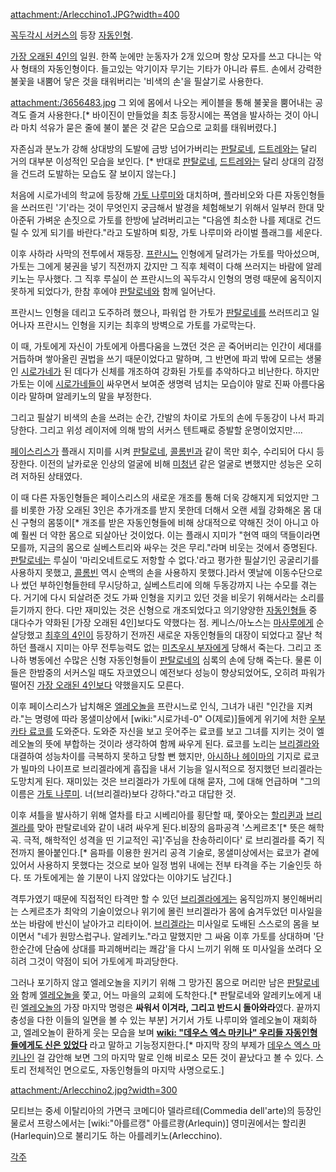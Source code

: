 attachment:/Arlecchino1.JPG?width=400

[[꼭두각시 서커스]]의 등장 [[자동인형]].

[[가장 오래된 4인]]의 일원. 한쪽 눈에만 눈동자가 2개 있으며 항상 모자를 쓰고 다니는 악사 형태의 자동인형이다. 들고있는 악기이자 무기는 기타가 아니라 류트.
손에서 강력한 불꽃을 내뿜어 닿은 것을 태워버리는 '비색의 손'을 필살기로 사용한다. 

attachment:/3656483.jpg
그 외에 몸에서 나오는 케이블을 통해 불꽃을 뿜어내는 공격도 즐겨 사용한다.[* 바이진이 만들었을 최초 등장시에는 폭염을 발사하는 것이 아니라 마치 석유가 묻은 줄에 불이 붙은 것 같은 모습으로 교회를 태워버렸다.]

자존심과 분노가 강해 상대방의 도발에 금방 넘어가버리는 [[판탈로네]], [[드트레]]와는 달리 거의 대부분 이성적인 모습을 보인다. [* 반대로 [[판탈로네]], [[드트레]]와는 달리 상대의 감정을 건드려 도발하는 모습도 잘 보이지 않는다.]

처음에 시로가네의 학교에 등장해 [[가토 나루미]]와 대치하며, 플라비오와 다른 자동인형들을 쓰러뜨린 '기'라는 것이 무엇인지 궁금해서 발경을 체험해보기 위해서 일부러 한대 맞아준뒤 가벼운 손짓으로 가토를 한방에 날려버리고는 "다음엔 최소한 나를 제대로 건드릴 수 있게 되기를 바란다."라고 도발하며 퇴장, 가토 나루미와 라이벌 플래그를 세운다. 

이후 사하라 사막의 전투에서 재등장.  [[프란시느]] 인형에게 달려가는 가토를 막아섰으며, 가토는 그에게 붕권을 넣기 직전까지 갔지만 그 직후 체력이 다해 쓰러지는 바람에 알레키노는 무사했다. 그 직후 루실이 쓴 프란시느의 꼭두각시 인형의 명령 때문에 움직이지 못하게 되었다가, 한참 후에야 [[판탈로네]]와 함께 일어난다.

프란시느 인형을 데리고 도주하려 했으나, 파워업 한 가토가 [[판탈로네]]를 쓰러뜨리고 일어나자 프란시느 인형을 지키는 최후의 방벽으로 가토를 가로막는다.

이 때, 가토에게 자신이 가토에게 아름다움을 느꼈던 것은 곧 죽어버리는 인간이 세대를 거듭하며 쌓아올린 권법을 쓰기 때문이었다고 말하며, 그 반면에 파괴 밖에 모르는 생물인 [[시로가네]]가 된 데다가 신체를 개조하여 강화된 가토를 추악하다고 비난한다. 하지만 가토는 이에 [[시로가네]]들이 싸우면서 보여준 생명력 넘치는 모습이야 말로 진짜 아름다움이라 말하며 알레키노의 말을 부정한다.

그리고 필살기 비색의 손을 쓰려는 순간, 간발의 차이로 가토의 손에 두동강이 나서 파괴당한다. 그리고 위성 레이저에 의해 밤의 서커스 텐트째로 증발할 운명이었지만….


[[페이스리스]]가 플래시 지미를 시켜 [[판탈로네]], [[콜롬빈]]과 같이 목만 회수, 수리되어 다시 등장한다. 이전의 날카로운 인상의 얼굴에 비해 [[미청년]] 같은 얼굴로 변했지만 성능은 오히려 저하된 상태였다.

이 때 다른 자동인형들은 페이스리스의 새로운 개조를 통해 더욱 강해지게 되었지만 그를 비롯한 가장 오래된 3인은 추가개조를 받지 못한데 더해서 오랜 세월 강화해온 몸 대신 구형의 몸뚱이[* 개조를 받은 자동인형들에 비해 상대적으로 약해진 것이 아니고 아예 훨씬 더 약한 몸으로 되살아난 것이었다. 이는 플래시 지미가 "현역 때의 댁들이라면 모를까, 지금의 몸으로 실베스트리와 싸우는 것은 무리."라며 비웃는 것에서 증명된다. [[판탈로네]]는 루실이 '마리오네트로도 저항할 수 없다.'라고 평가한 필살기인 공굴리기를 사용하지 못했고, [[콜롬빈]] 역시 순백의 손을 사용하지 못했다.]라서 옛날에 이동수단으로나 썼던 부하인형들한테 무시당하고, 실베스트리에 의해 두동강까지 나는 수모를 겪는다. 거기에 다시 되살려준 것도 가짜 인형을 지키고 있던 것을 비웃기 위해서라는 소리를 듣기까지 한다. 다만 재미있는 것은 신형으로 개조되었다고 의기양양한 [[자동인형]]들 중 대다수가 약화된 [가장 오래된 4인]보다도 약했다는 점. 케니스/아노스는 [[마사루]]에게 순살당했고 [[최후의 4인]]이 등장하기 전까진 새로운 자동인형들의 대장이 되었다고 잘난 척하던 플래시 지미는 아무 전투능력도 없는 [[미츠우시 부자]]에게 당해서 죽는다. 그리고 조나하 병동에선 수많은 신형 자동인형들이 [[판탈로네]]의 심록의 손에 당해 죽는다. 물론 이들은 한밤중의 서커스일 때도 자코였으니 예전보다 성능이 향상되었어도, 오히려 파워가 떨어진 [[가장 오래된 4인]]보다 약했을지도 모른다.

이후 페이스리스가 납치해온 [[엘레오놀]]을 프란시느로 인식, 그녀가 내린 "인간을 지켜라."는 명령에 따라 몽샐미상에서 [wiki:"시로가네-0" O(제로)]들에게 위기에 처한 [[우부카타 료코]]를 도와준다. 도와준 자신을 보고 웃어주는 료코를 보고 그녀를 지키는 것이 엘레오놀의 뜻에 부합하는 것이라 생각하여 함께 싸우게 된다. 료코를 노리는 [[브리겔라]]와 대결하여 성능차이를 극복하지 못하고 당할 뻔 했지만, [[아시하나 헤이마]]의 기지로 료코가 빌마의 나이프로 브리겔라에게 흡집을 내서 기능을 일시적으로 정지했던 브리겔라는 도망치게 된다. 재미있는 것은 브리겔라가 가토에 대해 묻자, 그에 대해 언급하며 "그의 이름은 [[가토 나루미]]. 너(브리겔라)보다 강하다."라고 대답한 것.

이후 셔틀을 발사하기 위해 열차를 타고 시베리아를 횡단할 때, 쫓아오는 [[할리퀸]]과 [[브리겔라]]를 맞아 판탈로네와 같이 내려 싸우게 된다.비장의 음파공격 '스케르초'[* 뜻은 해학곡. 극적, 해학적인 성격을 띤 기교적인 곡]'주님을 찬송하리이다' 로 브리겔라를 죽기 직전까지 몰아붙인다.[* 음파를 이용한 원거리 공격 기술로, 몽샐미상에서는 료코가 곁에 있어서 사용하지 못했다는 것으로 보아 일정 범위 내에는 전부 타격을 주는 기술인듯 하다. 또 가토에게는 쓸 기분이 나지 않았다는 이야기도 남긴다.]

격투가였기 때문에 직접적인 타격만 할 수 있던 [[브리겔라]]에게는 움직임까지 봉인해버리는 스케르초가 최악의 기술이었으나 위기에 몰린 브리겔라가 몸에 숨겨두었던 미사일을 쏘는 바람에 반신이 날아가고 리타이어. [[브리겔라]]는 미사일로 도배된 스스로의 몸을 보이면서 "네가 원망스럽구나. 알레키노."라고 말했지만 그 싸움 이후 가토를 상대하며 '단 한순간에 단숨에 상대를 파괴해버리는 쾌감'을 다시 느끼기 위해 또 미사일을 쏘려다 오히려 그것이 약점이 되어 가토에게 파괴당한다.

그러나 포기하지 않고 엘레오놀을 지키기 위해 그 망가진 몸으로 머리만 남은 [[판탈로네]]와 함께 [[엘레오놀]]을 쫓고, 어느 마을의 교회에 도착한다.[* 판탈로네와 알레키노에게 내린 [[엘레오놀]]의 가장 마지막 명령은 '''싸워서 이겨라, 그리고 반드시 돌아와라'''였다. 끝까지 충성을 다한 이들의 일면을 볼 수 있는 부분] 거기서 가토 나루미와 엘레오놀이 재회하고, 엘레오놀이 환하게 웃는 모습을 보며 '''[[wiki: "데우스 엑스 마키나" 우리들 자동인형들에게도 신은 있었다]]''' 라고 말하고 기능정지한다.[* 마지막 장의 부제가 [[데우스 엑스 마키나]]인 걸 감안해 보면 그의 마지막 말로 인해 비로소 모든 것이 끝났다고 볼 수 있다. 스토리 전체적인 면으로도, 자동인형들의 마지막 사명으로도.] 

attachment:/Arlecchino2.jpg?width=300

모티브는 중세 이탈리아의 가면극 코메디아 델라르테(Commedia dell'arte)의 등장인물로서 프랑스에서는 [wiki:"아를르캥" 아를르쾅(Arlequin)] 영미권에서는 할리퀸(Harlequin)으로 불리기도 하는 아를레키노(Arlecchino). 

[[각주]]
